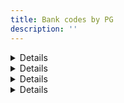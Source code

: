 ```yaml
---
title: Bank codes by PG
description: ''
---
```



<Details>
  <Details.Summary>NHN KCP bank codes</Details.Summary>

  <Details.Content>
    - KB Kookmin Bank: BK04
    - SC First Bank: BK23
    - Kyongnam Bank: BK39
    - Gwangju Bank: BK34
    - Industrial Bank of Korea: BK03
    - Nonghyup: BK11
    - Daegu Bank: BK31
    - Busan Bank: BK32
    - Korea Development Bank: BK02
    - Saemaul Geumgo: BK45
    - Suhyup: BK07
    - Shinhan Bank: BK88
    - Credit union: BK48
    - Korea Exchange Bank: BK81
    - Woori Bank: BK20
    - Post Office: BK71
    - Jeonbuk Bank: BK37
    - Cooperative: BK12
    - Kakao Bank: BK90
    - K-Bank: BK89
    - Hana Bank: BK81
    - Citibank Korea: BK27
    - Toss Bank: BK92
  </Details.Content>
</Details>

<Details>
  <Details.Summary>KG Inicis bank codes</Details.Summary>

  <Details.Content>
    - KB Kookmin Bank: 04
    - SC First Bank: 23
    - Kyongnam Bank: 39
    - Gwangju Bank: 34
    - Industrial Bank of Korea: 03
    - Nonghyup: 11
    - Daegu Bank: 31
    - Busan Bank: 32
    - Korea Development Bank: 02
    - Saemaul Geumgo: 45
    - Suhyup: 07
    - Shinhan Bank: 88
    - Credit union: 48
    - Korea Exchange Bank: 81
    - Woori Bank: 20
    - Post Office: 71
    - Jeonbuk Bank: 37
    - Cooperative: 12
    - Kakao Bank: 90
    - K-Bank: 89
    - Hana Bank: 81
    - Citibank Korea: 27
    - Toss Bank: 92
  </Details.Content>
</Details>

<Details>
  <Details.Summary>PAYJOA (Daou Data)</Details.Summary>

  <Details.Content>
    - KB Kookmin Bank: 04
    - SC Bank Korea: 11
    - Kyongnam Bank: -
    - Gwangju Bank: -
    - Industrial Bank of Korea: 03
    - Nonghyup: 08
    - Daegu Bank: -
    - Busan Bank: 15
    - Korea Development Bank: -
    - Saemaul Geumgo: -
    - Suhyup: -
    - Shinhan Bank: 10
    - Credit union: -
    - Korea Exchange Bank: 05
    - Woori Bank: 09
    - Post Office: 31
    - Jeonbuk Bank: -
    - Cooperative: -
    - Kakao Bank: -
    - K-Bank: -
    - Hana Bank: 12
    - Citibank Korea: -
    - Toss Bank: -
  </Details.Content>
</Details>

<Details>
  <Details.Summary>Toss Payments/Danal/Nice Payments/KICC/SMARTRO/Settlebank</Details.Summary>

  <Details.Content>
    - KB Kookmin Bank: 004
    - SC First Bank: 023
    - Kyongnam Bank: 039
    - Gwangju Bank: 034
    - Industrial Bank of Korea: 003
    - Nonghyup: 011
    - Daegu Bank: 031
    - Busan Bank: 032
    - Korea Development Bank: 002
    - Saemaul Geumgo: 045
    - Suhyup: 007
    - Shinhan Bank: 088
    - Credit union: 048
    - Korea Exchange Bank: 081
    - Woori Bank: 020
    - Post Office: 071
    - Jeonbuk Bank: 037
    - Cooperative: 012
    - Kakao Bank: 090
    - K-Bank: 089
    - Hana Bank: 081
    - Citibank Korea: 027
    - Toss Bank: 092
  </Details.Content>
</Details>
